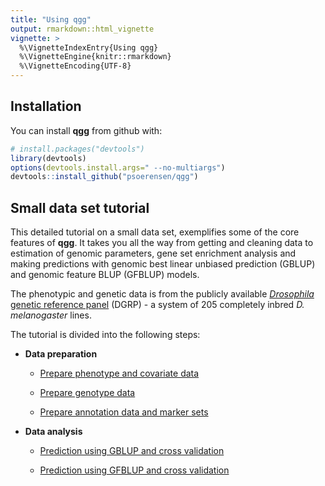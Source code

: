 ```yaml
---
title: "Using qgg"
output: rmarkdown::html_vignette
vignette: >
  %\VignetteIndexEntry{Using qgg}
  %\VignetteEngine{knitr::rmarkdown}
  %\VignetteEncoding{UTF-8}
---
```



## Installation

You can install **qgg** from github with:

```r
# install.packages("devtools")
library(devtools)
options(devtools.install.args=" --no-multiargs")
devtools::install_github("psoerensen/qgg")
```


## Small data set tutorial

This detailed tutorial on a small data set, exemplifies some of the core features of **qgg**. It takes you all the way from getting and cleaning data to estimation of genomic parameters, gene set enrichment analysis and making predictions with genomic best linear unbiased prediction (GBLUP) and genomic feature BLUP (GFBLUP) models.  
  
The phenotypic and genetic data is from the publicly available [*Drosophila* genetic reference panel](http://dgrp2.gnets.ncsu.edu/) (DGRP) - a system of 205 completely inbred *D. melanogaster* lines.  
  
The tutorial is divided into the following steps:
  
* **Data preparation**  
  
     + [Prepare phenotype and covariate data](http://psoerensen.github.io/qgg/articles/prepare_phenotype_covariate.html)  
     
     + [Prepare genotype data](http://psoerensen.github.io/qgg/articles/prepare_genotype_data.html)  
     
     + [Prepare annotation data and marker sets](http://psoerensen.github.io/qgg/articles/annotation_and_marker_sets.html)  
  
  
* **Data analysis**  

     + [Prediction using GBLUP and cross validation](http://psoerensen.github.io/qgg/articles/GBLUP_cross_validation.html)  
  
     + [Prediction using GFBLUP and cross validation](http://psoerensen.github.io/qgg/articles/GFBLUP_cross_validation.html)  
  
